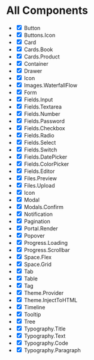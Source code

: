 
<Meta title="All Components" />

# All Components

- <input type="checkbox" readOnly checked /> Button
- <input type="checkbox" readOnly checked /> Buttons.Icon
- <input type="checkbox" readOnly checked /> Card
- <input type="checkbox" readOnly checked /> Cards.Book
- <input type="checkbox" readOnly checked /> Cards.Product
- <input type="checkbox" readOnly checked /> Container
- <input type="checkbox" readOnly checked /> Drawer
- <input type="checkbox" readOnly checked /> Icon
- <input type="checkbox" readOnly checked={false} /> Images.WaterfallFlow
- <input type="checkbox" readOnly checked={false} /> Form
- <input type="checkbox" readOnly checked={false} /> Fields.Input
- <input type="checkbox" readOnly checked={false} /> Fields.Textarea
- <input type="checkbox" readOnly checked={false} /> Fields.Number
- <input type="checkbox" readOnly checked={false} /> Fields.Password
- <input type="checkbox" readOnly checked={false} /> Fields.Checkbox
- <input type="checkbox" readOnly checked={false} /> Fields.Radio
- <input type="checkbox" readOnly checked={false} /> Fields.Select
- <input type="checkbox" readOnly checked={false} /> Fields.Switch
- <input type="checkbox" readOnly checked={false} /> Fields.DatePicker
- <input type="checkbox" readOnly checked={false} /> Fields.ColorPicker
- <input type="checkbox" readOnly checked={false} /> Fields.Editor
- <input type="checkbox" readOnly checked={false} /> Files.Preview
- <input type="checkbox" readOnly checked={false} /> Files.Upload
- <input type="checkbox" readOnly checked /> Icon
- <input type="checkbox" readOnly checked /> Modal
- <input type="checkbox" readOnly checked={false} /> Modals.Confirm
- <input type="checkbox" readOnly checked /> Notification
- <input type="checkbox" readOnly checked={false} /> Pagination
- <input type="checkbox" readOnly checked /> Portal.Render
- <input type="checkbox" readOnly checked /> Popover
- <input type="checkbox" readOnly checked /> Progress.Loading
- <input type="checkbox" readOnly checked /> Progress.Scrollbar
- <input type="checkbox" readOnly checked /> Space.Flex
- <input type="checkbox" readOnly checked /> Space.Grid
- <input type="checkbox" readOnly checked /> Tab
- <input type="checkbox" readOnly checked={false} /> Table
- <input type="checkbox" readOnly checked={false} /> Tag
- <input type="checkbox" readOnly checked /> Theme.Provider
- <input type="checkbox" readOnly checked /> Theme.InjectToHTML
- <input type="checkbox" readOnly checked={false} /> Timeline
- <input type="checkbox" readOnly checked={false} /> Tooltip
- <input type="checkbox" readOnly checked={false} /> Tree
- <input type="checkbox" readOnly checked /> Typography.Title
- <input type="checkbox" readOnly checked /> Typography.Text
- <input type="checkbox" readOnly checked /> Typography.Code
- <input type="checkbox" readOnly checked /> Typography.Paragraph
